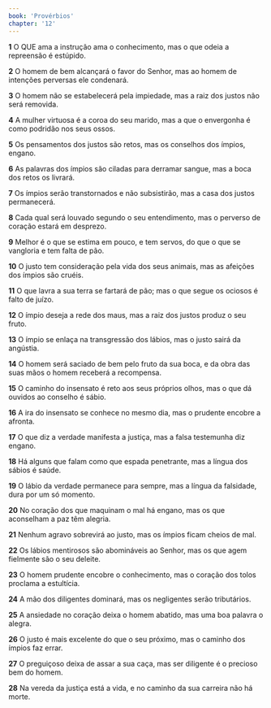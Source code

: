 ```yaml
---
book: 'Provérbios'
chapter: '12'
---
```


**1** O QUE ama a instrução ama o conhecimento, mas o que odeia a repreensão é estúpido.

**2** O homem de bem alcançará o favor do Senhor, mas ao homem de intenções perversas ele condenará.

**3** O homem não se estabelecerá pela impiedade, mas a raiz dos justos não será removida.

**4** A mulher virtuosa é a coroa do seu marido, mas a que o envergonha é como podridão nos seus ossos.

**5** Os pensamentos dos justos são retos, mas os conselhos dos ímpios, engano.

**6** As palavras dos ímpios são ciladas para derramar sangue, mas a boca dos retos os livrará.

**7** Os ímpios serão transtornados e não subsistirão, mas a casa dos justos permanecerá.

**8** Cada qual será louvado segundo o seu entendimento, mas o perverso de coração estará em desprezo.

**9** Melhor é o que se estima em pouco, e tem servos, do que o que se vangloria e tem falta de pão.

**10** O justo tem consideração pela vida dos seus animais, mas as afeições dos ímpios são cruéis.

**11** O que lavra a sua terra se fartará de pão; mas o que segue os ociosos é falto de juízo.

**12** O ímpio deseja a rede dos maus, mas a raiz dos justos produz o seu fruto.

**13** O ímpio se enlaça na transgressão dos lábios, mas o justo sairá da angústia.

**14** O homem será saciado de bem pelo fruto da sua boca, e da obra das suas mãos o homem receberá a recompensa.

**15** O caminho do insensato é reto aos seus próprios olhos, mas o que dá ouvidos ao conselho é sábio.

**16** A ira do insensato se conhece no mesmo dia, mas o prudente encobre a afronta.

**17** O que diz a verdade manifesta a justiça, mas a falsa testemunha diz engano.

**18** Há alguns que falam como que espada penetrante, mas a língua dos sábios é saúde.

**19** O lábio da verdade permanece para sempre, mas a língua da falsidade, dura por um só momento.

**20** No coração dos que maquinam o mal há engano, mas os que aconselham a paz têm alegria.

**21** Nenhum agravo sobrevirá ao justo, mas os ímpios ficam cheios de mal.

**22** Os lábios mentirosos são abomináveis ao Senhor, mas os que agem fielmente são o seu deleite.

**23** O homem prudente encobre o conhecimento, mas o coração dos tolos proclama a estultícia.

**24** A mão dos diligentes dominará, mas os negligentes serão tributários.

**25** A ansiedade no coração deixa o homem abatido, mas uma boa palavra o alegra.

**26** O justo é mais excelente do que o seu próximo, mas o caminho dos ímpios faz errar.

**27** O preguiçoso deixa de assar a sua caça, mas ser diligente é o precioso bem do homem.

**28** Na vereda da justiça está a vida, e no caminho da sua carreira não há morte.
